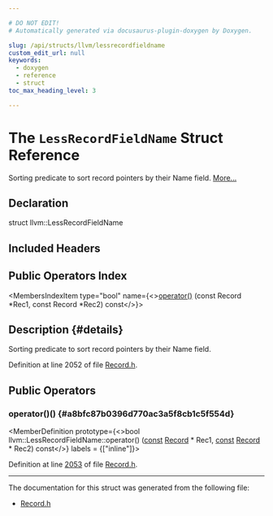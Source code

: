 ```yaml
---

# DO NOT EDIT!
# Automatically generated via docusaurus-plugin-doxygen by Doxygen.

slug: /api/structs/llvm/lessrecordfieldname
custom_edit_url: null
keywords:
  - doxygen
  - reference
  - struct
toc_max_heading_level: 3

---
```





# The `LessRecordFieldName` Struct Reference

<DoxygenPage pluginConfig={pluginConfig}>

Sorting predicate to sort record pointers by their Name field. <a href="#details">More...</a>

## Declaration

<CodeBlock>struct llvm::LessRecordFieldName</CodeBlock>

## Included Headers

<IncludesList>
<IncludesListItem
  filePath="llvm/TableGen/Record.h"
  permalink="/docs/api/files/include/include/llvm/include/llvm/tablegen/record-h"
  isLocal="true" />
</IncludesList>

## Public Operators Index

<MembersIndex>

<MembersIndexItem
  type="bool"
  name={<><a href="#a8bfc87b0396d770ac3a5f8cb1c5f554d">operator()</a> (const Record &#42;Rec1, const Record &#42;Rec2) const</>}>
</MembersIndexItem>

</MembersIndex>

## Description {#details}

Sorting predicate to sort record pointers by their Name field.

Definition at line 2052 of file <a href="/docs/api/files/include/include/llvm/include/llvm/tablegen/record-h">Record.h</a>.

<SectionDefinition>

## Public Operators

### operator()() {#a8bfc87b0396d770ac3a5f8cb1c5f554d}

<MemberDefinition
  prototype={<>bool llvm::LessRecordFieldName::operator() (<a href="/docs/api/files/lib/lib/target/lib/target/aarch64/aarch64promoteconstant-cpp/#a90f8350fecae261c25be85d38b451bff">const</a> <a href="/docs/api/classes/llvm/record">Record</a> &#42; Rec1, <a href="/docs/api/files/lib/lib/target/lib/target/aarch64/aarch64promoteconstant-cpp/#a90f8350fecae261c25be85d38b451bff">const</a> <a href="/docs/api/classes/llvm/record">Record</a> &#42; Rec2) const</>}
  labels = {["inline"]}>

Definition at line <a href="/docs/api/files/include/include/llvm/include/llvm/tablegen/record-h/#l02053">2053</a> of file <a href="/docs/api/files/include/include/llvm/include/llvm/tablegen/record-h">Record.h</a>.
</MemberDefinition>

</SectionDefinition>

<hr/>

The documentation for this struct was generated from the following file:

<ul>
<li><a href="/docs/api/files/include/include/llvm/include/llvm/tablegen/record-h">Record.h</a></li>
</ul>

</DoxygenPage>
